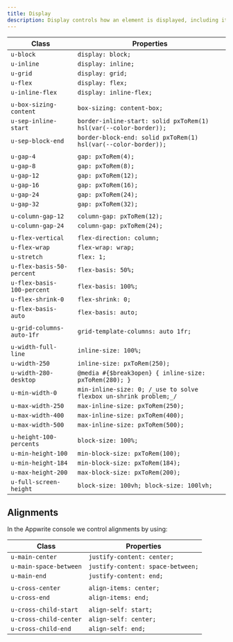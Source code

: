```yaml
---
title: Display
description: Display controls how an element is displayed, including its alignment, spacing and size.
---
```


| Class                      | Properties                                                        |
| -------------------------- | ----------------------------------------------------------------- |
| `u-block`                  | `display: block;`                                                 |
| `u-inline`                 | `display: inline;`                                                |
| `u-grid`                   | `display: grid;`                                                  |
| `u-flex`                   | `display: flex;`                                                  |
| `u-inline-flex`            | `display: inline-flex;`                                           |
|                            |                                                                   |
| `u-box-sizing-content`     | `box-sizing: content-box;`                                        |
| `u-sep-inline-start`       | `border-inline-start: solid pxToRem(1) hsl(var(--color-border));` |
| `u-sep-block-end`          | `border-block-end: solid pxToRem(1) hsl(var(--color-border));`    |
|                            |                                                                   |
| `u-gap-4`                  | `gap: pxToRem(4);`                                                |
| `u-gap-8`                  | `gap: pxToRem(8);`                                                |
| `u-gap-12`                 | `gap: pxToRem(12);`                                               |
| `u-gap-16`                 | `gap: pxToRem(16);`                                               |
| `u-gap-24`                 | `gap: pxToRem(24);`                                               |
| `u-gap-32`                 | `gap: pxToRem(32);`                                               |
|                            |                                                                   |
| `u-column-gap-12`          | `column-gap: pxToRem(12);`                                        |
| `u-column-gap-24`          | `column-gap: pxToRem(24);`                                        |
|                            |                                                                   |
| `u-flex-vertical`          | `flex-direction: column;`                                         |
| `u-flex-wrap`              | `flex-wrap: wrap;`                                                |
| `u-stretch`                | `flex: 1;`                                                        |
| `u-flex-basis-50-percent`  | `flex-basis: 50%;`                                                |
| `u-flex-basis-100-percent` | `flex-basis: 100%;`                                               |
| `u-flex-shrink-0`          | `flex-shrink: 0;`                                                 |
| `u-flex-basis-auto`        | `flex-basis: auto;`                                               |
|                            |                                                                   |
| `u-grid-columns-auto-1fr`  | `grid-template-columns: auto 1fr;`                                |
|                            |                                                                   |
| `u-width-full-line`        | `inline-size: 100%;`                                              |
| `u-width-250`              | `inline-size: pxToRem(250);`                                      |
| `u-width-280-desktop`      | `@media #{$break3open} { inline-size: pxToRem(280); }`            |
| `u-min-width-0`            | `min-inline-size: 0; /_use to solve flexbox un-shrink problem;_/` |
| `u-max-width-250`          | `max-inline-size: pxToRem(250);`                                  |
| `u-max-width-400`          | `max-inline-size: pxToRem(400);`                                  |
| `u-max-width-500`          | `max-inline-size: pxToRem(500);`                                  |
|                            |                                                                   |
| `u-height-100-percents`    | `block-size: 100%;`                                               |
| `u-min-height-100`         | `min-block-size: pxToRem(100);`                                   |
| `u-min-height-184`         | `min-block-size: pxToRem(184);`                                   |
| `u-max-height-200`         | `max-block-size: pxToRem(200);`                                   |
| `u-full-screen-height`     | `block-size: 100vh; block-size: 100lvh;`                          |

## Alignments

In the Appwrite console we control alignments by using:

| Class                  | Properties                        |
| ---------------------- | --------------------------------- |
| `u-main-center`        | `justify-content: center;`        |
| `u-main-space-between` | `justify-content: space-between;` |
| `u-main-end`           | `justify-content: end;`           |
|                        |                                   |
| `u-cross-center`       | `align-items: center;`            |
| `u-cross-end`          | `align-items: end;`               |
|                        |                                   |
| `u-cross-child-start`  | `align-self: start;`              |
| `u-cross-child-center` | `align-self: center;`             |
| `u-cross-child-end`    | `align-self: end;`                |
